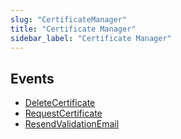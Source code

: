 ```yaml
---
slug: "CertificateManager"
title: "Certificate Manager"
sidebar_label: "Certificate Manager"
---
```


## Events

- [DeleteCertificate](/aws/threats/certificatemanager/rules/deletecertificate)
- [RequestCertificate](/aws/threats/certificatemanager/rules/requestcertificate)
- [ResendValidationEmail](/aws/threats/certificatemanager/rules/resendvalidationemail)